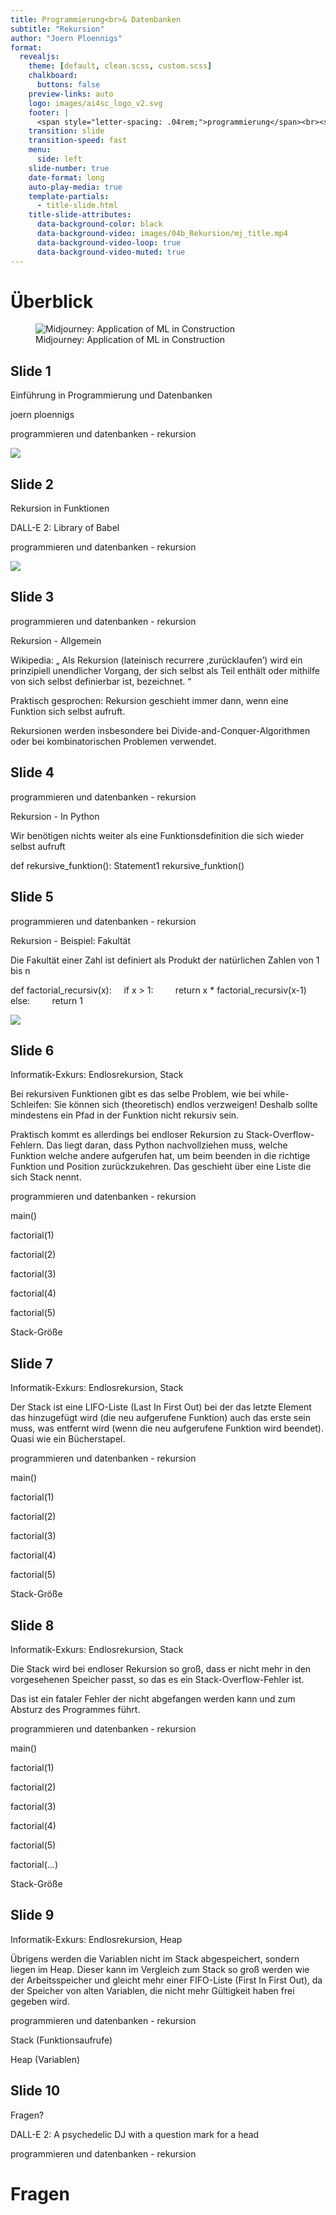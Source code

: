 ```yaml
---
title: Programmierung<br>& Datenbanken
subtitle: "Rekursion"
author: "Joern Ploennigs"
format:
  revealjs:
    theme: [default, clean.scss, custom.scss]
    chalkboard: 
      buttons: false
    preview-links: auto
    logo: images/ai4sc_logo_v2.svg
    footer: |
      <span style="letter-spacing: .04rem;">programmierung</span><br><span style="letter-spacing: .0rem;">und datenbanken</span>
    transition: slide
    transition-speed: fast
    menu:
      side: left
    slide-number: true
    date-format: long
    auto-play-media: true
    template-partials:
      - title-slide.html
    title-slide-attributes:
      data-background-color: black
      data-background-video: images/04b_Rekursion/mj_title.mp4
      data-background-video-loop: true
      data-background-video-muted: true
---
```


 
# Überblick {background="#333"}
<div class="midjourneyXX_frame">
![Midjourney: Application of ML in Construction](images/ueberblick/mj_application_of_machine_learning_in_construction.png){class="midjourneyXX"}
</div>



## Slide 1


Einführung in Programmierung und Datenbanken

joern ploennigs

programmieren und datenbanken - rekursion

![](images/04b_Rekursion/image_1.png)

## Slide 2


Rekursion in Funktionen

DALL-E 2: Library of Babel

programmieren und datenbanken - rekursion

![](images/04b_Rekursion/image_2.png)

## Slide 3


programmieren und datenbanken - rekursion

Rekursion - Allgemein

Wikipedia: „ Als Rekursion (lateinisch recurrere ‚zurücklaufen') wird ein prinzipiell unendlicher Vorgang, der sich selbst als Teil enthält oder mithilfe von sich selbst definierbar ist, bezeichnet. “

Praktisch gesprochen: Rekursion geschieht immer dann, wenn eine Funktion sich selbst aufruft.

Rekursionen werden insbesondere bei Divide-and-Conquer-Algorithmen oder bei kombinatorischen Problemen verwendet.

## Slide 4


programmieren und datenbanken - rekursion

Rekursion - In Python

Wir benötigen nichts weiter als eine Funktionsdefinition die sich wieder selbst aufruft

def rekursive_funktion():
	Statement1
	 rekursive_funktion()

## Slide 5


programmieren und datenbanken - rekursion

Rekursion - Beispiel: Fakultät

Die Fakultät einer Zahl ist definiert als Produkt der natürlichen Zahlen von 1 bis n





def factorial_recursiv(x):
    if x > 1:
        return x * factorial_recursiv(x-1)
    else:
        return 1

![](images/04b_Rekursion/image_3.png)

## Slide 6


Informatik-Exkurs: Endlosrekursion, Stack

Bei rekursiven Funktionen gibt es das selbe Problem, wie bei while-Schleifen: Sie können sich (theoretisch) endlos verzweigen!
Deshalb sollte mindestens ein Pfad in der Funktion nicht rekursiv sein.

Praktisch kommt es allerdings bei endloser Rekursion zu Stack-Overflow-Fehlern. Das liegt daran, dass Python nachvollziehen muss, welche Funktion welche andere aufgerufen hat, um beim beenden in die richtige Funktion und Position zurückzukehren. Das geschieht über eine Liste die sich Stack nennt.

programmieren und datenbanken - rekursion

main()

factorial(1)

factorial(2)

factorial(3)

factorial(4)

factorial(5)

Stack-Größe

## Slide 7


Informatik-Exkurs: Endlosrekursion, Stack

Der Stack ist eine LIFO-Liste (Last In First Out) bei der das letzte Element das hinzugefügt wird (die neu aufgerufene Funktion) auch das erste sein muss, was entfernt wird (wenn die neu aufgerufene Funktion wird beendet). Quasi wie ein Bücherstapel.

programmieren und datenbanken - rekursion

main()

factorial(1)

factorial(2)

factorial(3)

factorial(4)

factorial(5)

Stack-Größe

## Slide 8


Informatik-Exkurs: Endlosrekursion, Stack

Die Stack wird bei endloser Rekursion so groß, dass er nicht mehr in den vorgesehenen Speicher passt, so das es ein Stack-Overflow-Fehler ist.

Das ist ein fataler Fehler der nicht abgefangen werden kann und zum Absturz des Programmes führt.

programmieren und datenbanken - rekursion

main()

factorial(1)

factorial(2)

factorial(3)

factorial(4)

factorial(5)

factorial(…)

Stack-Größe

## Slide 9


Informatik-Exkurs: Endlosrekursion, Heap

Übrigens werden die Variablen nicht im Stack abgespeichert, sondern liegen im Heap. Dieser kann im Vergleich zum Stack so groß werden wie der Arbeitsspeicher und gleicht mehr einer FIFO-Liste (First In First Out), da der Speicher von alten Variablen, die nicht mehr Gültigkeit haben frei gegeben wird.

programmieren und datenbanken - rekursion

Stack
(Funktionsaufrufe)

Heap
(Variablen)

## Slide 10


Fragen?

DALL-E 2: A psychedelic DJ with a question mark for a head

programmieren und datenbanken - rekursion





# Fragen {background="#000" background-video="images/mj_questions.mp4" background-video-loop="true" background-video-muted="true"} 
